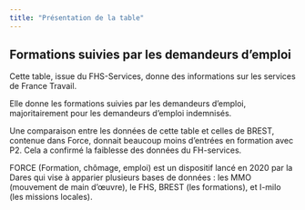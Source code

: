 ```yaml
---
title: "Présentation de la table"
---
```


## Formations suivies par les demandeurs d'emploi

Cette table, issue du FHS-Services, donne des informations sur les services de France Travail.

Elle donne les formations suivies par les demandeurs d'emploi, majoritairement pour les demandeurs d'emploi indemnisés.

Une comparaison entre les données de cette table et celles de BREST, contenue dans Force, donnait beaucoup moins d'entrées en formation avec P2. Cela a confirmé la faiblesse des données du FH-services.

::: callout-note
FORCE (Formation, chômage, emploi) est un dispositif lancé en 2020 par la Dares qui vise à apparier plusieurs bases de données : les MMO (mouvement de main d'œuvre), le FHS, BREST (les formations), et I-milo (les missions locales).
:::
